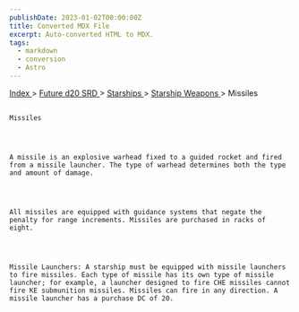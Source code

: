 ```yaml
---
publishDate: 2023-01-02T00:00:00Z
title: Converted MDX File
excerpt: Auto-converted HTML to MDX.
tags:
  - markdown
  - conversion
  - Astro
---
```







[
      Index
     ](-index)
     >
     [
      Future d20 SRD
     ](future-d20-srd-index)
     >
     [
      Starships
     ](future-d20-srd-starships-index)
     >
     [
      Starship Weapons
     ](future-d20-srd-starships-starship-weapons-index)
     > Missiles
    




## 
    Missiles
   



    A missile is an explosive warhead fixed to a guided rocket and fired from a missile launcher. The type of warhead determines both the type and amount of damage.
   



    All missiles are equipped with guidance systems that negate the penalty for range increments. Missiles are purchased in racks of eight.
   



    Missile Launchers: A starship must be equipped with missile launchers to fire missiles. Each type of missile has its own type of missile launcher; for example, a launcher designed to fire CHE missiles cannot fire KE submunition missiles. Missiles can fire in any direction. A missile launcher has a purchase DC of 20.
   





